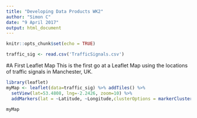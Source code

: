 ```yaml
---
title: "Developing Data Products WK2"
author: "Simon C"
date: "9 April 2017"
output: html_document
---
```


```r
knitr::opts_chunk$set(echo = TRUE)
```

```r
traffic_sig <- read.csv('TrafficSignals.csv')
```


#A First Leaflet Map
This is the first go at a Leaflet Map using the locations of traffic signals in Manchester, UK.

```r
library(leaflet)
myMap <- leaflet(data=traffic_sig) %>% addTiles() %>% 
  setView(lat=53.4808, lng=-2.2426, zoom=10) %>%
  addMarkers(lat = ~Latitude, ~Longitude,clusterOptions = markerClusterOptions(), popup= ~Description)

myMap


```

